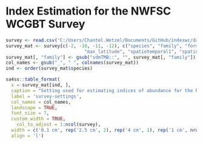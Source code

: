 # Index Estimation for the NWFSC WCGBT Survey {#wcgbt-index-settings}


```r

survey <- read.csv('C:/Users/Chantel.Wetzel/Documents/GitHub/indexwc/data-raw/configuration.csv')
survey_mat <- survey[c(-2, -10, -11, -12), c("species", "family", "formula", "min_depth", "max_depth", "min_latitude", 
                             "max_latitude", "spatiotemporal1", "spatiotemporal2")]
survey_mat[, "family"] <- gsub("sdmTMB::", "", survey_mat[, "family"])
col_names <- gsub("_", " ", colnames(survey_mat))
ind <- order(survey_mat$species)

sa4ss::table_format(
  x = survey_mat[ind, ], 
  caption = "Setting used for estimating indices of abundance for the NWFSC WCGBT survey by species.",
  label = 'survey-settings',
  col_names = col_names,
  landscape = TRUE,
  font_size = 7,
  custom_width = TRUE,
	col_to_adjust = 1:ncol(survey),
  width = c('0.1 cm', rep('2.5 cm', 2), rep('4 cm', 1), rep('1 cm', nrow(survey_mat) - 4)),
  align = 'l')


```